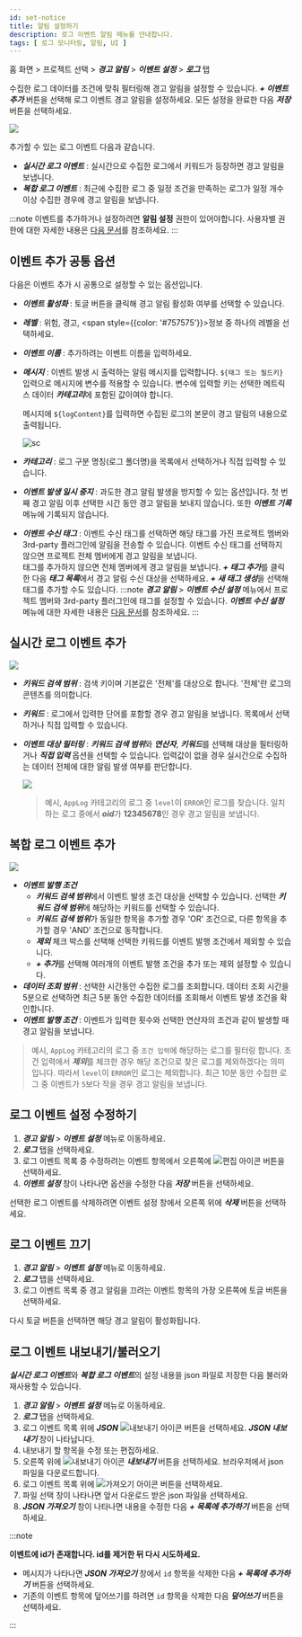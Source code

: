 ```yaml
---
id: set-notice
title: 알림 설정하기
description: 로그 이벤트 알림 메뉴를 안내합니다. 
tags: [ 로그 모니터링, 알림, UI ]
---
```


홈 화면 > 프로젝트 선택 > ***경고 알림*** > ***이벤트 설정*** > ***로그*** 탭

수집한 로그 데이터를 조건에 맞춰 필터링해 경고 알림을 설정할 수 있습니다. ***+ 이벤트 추가*** 버튼을 선택해 로그 이벤트 경고 알림을 설정하세요. 모든 설정을 완료한 다음 ***저장*** 버튼을 선택하세요.

![](/img/log-alert-event-setting.png)

추가할 수 있는 로그 이벤트 다음과 같습니다.

* ***실시간 로그 이벤트*** : 실시간으로 수집한 로그에서 키워드가 등장하면 경고 알림을 보냅니다.
* ***복합 로그 이벤트*** : 최근에 수집한 로그 중 일정 조건을 만족하는 로그가 일정 개수 이상 수집한 경우에 경고 알림을 보냅니다.

:::note
이벤트를 추가하거나 설정하려면 **알림 설정** 권한이 있어야합니다. 사용자별 권한에 대한 자세한 내용은 [다음 문서](../project/project-structure#프로젝트-그룹-권한-개편)를 참조하세요.
:::

## 이벤트 추가 공통 옵션

다음은 이벤트 추가 시 공통으로 설정할 수 있는 옵션입니다.

* ***이벤트 활성화*** : 토글 버튼을 클릭해 경고 알림 활성화 여부를 선택할 수 있습니다.
* ***레벨*** : <span class='vslow'>위험</span>, <span class='slow'>경고</span>, <span style={{color: '#757575'}}>정보</span> 중 하나의 레벨을 선택하세요.
* ***이벤트 이름*** : 추가하려는 이벤트 이름을 입력하세요.
* ***메시지*** : 이벤트 발생 시 출력하는 알림 메시지를 입력합니다. `${태그 또는 필드키}` 입력으로 메시지에 변수를 적용할 수 있습니다. 변수에 입력할 키는 선택한 메트릭스 데이터 ***카테고리***에 포함된 값이여야 합니다.
    
    메시지에 `${logContent}`를 입력하면 수집된 로그의 본문이 경고 알림의 내용으로 출력됩니다.

    ![sc](/img/log-alert-event-setting2.png)
* ***카테고리*** : 로그 구분 명칭(로그 폴더명)을 목록에서 선택하거나 직접 입력할 수 있습니다.
* ***이벤트 발생 일시 중지*** : 과도한 경고 알림 발생을 방지할 수 있는 옵션입니다. 첫 번째 경고 알림 이후 선택한 시간 동안 경고 알림을 보내지 않습니다. 또한 ***이벤트 기록*** 메뉴에 기록되지 않습니다.
* ***이벤트 수신 태그*** : 이벤트 수신 태그를 선택하면 해당 태그를 가진 프로젝트 멤버와 3rd-party 플러그인에 알림을 전송할 수 있습니다. 이벤트 수신 태그를 선택하지 않으면 프로젝트 전체 멤버에게 경고 알림을 보냅니다.  
    태그를 추가하지 않으면 전체 멤버에게 경고 알림을 보냅니다. ***+ 태그 추가***를 클릭한 다음 ***태그 목록***에서 경고 알림 수신 대상을 선택하세요. ***+ 새 태그 생성***을 선택해 태그를 추가할 수도 있습니다.
:::note
***경고 알림*** > ***이벤트 수신 설정*** 메뉴에서 프로젝트 멤버와 3rd-party 플러그인에 태그를 설정할 수 있습니다. ***이벤트 수신 설정*** 메뉴에 대한 자세한 내용은 [다음 문서](set-receive-event)를 참조하세요.
:::

## 실시간 로그 이벤트 추가

![](/img/log-alert-event-add.png)

* ***키워드 검색 범위*** : 검색 키이며 기본값은 '전체'를 대상으로 합니다. '전체'란 로그의 콘텐츠를 의미합니다.
* ***키워드*** : 로그에서 입력한 단어를 포함할 경우 경고 알림을 보냅니다. 목록에서 선택하거나 직접 입력할 수 있습니다.
* ***이벤트 대상 필터링*** : ***키워드 검색 범위***와 ***연산자***, ***키워드***를 선택해 대상을 필터링하거나 ***직접 입력*** 옵션을 선택할 수 있습니다. 입력값이 없을 경우 실시간으로 수집하는 데이터 전체에 대한 알림 발생 여부를 판단합니다.

    ![](/img/log-alert-event-filter.png)  

    > 예시, `AppLog` 카테고리의 로그 중 `level`이 `ERROR`인 로그를 찾습니다. 일치하는 로그 중에서  ***oid***가 **12345678**인 경우 경고 알림을 보냅니다.

## 복합 로그 이벤트 추가 

![](/img/log-alert-event-add2.png)

* ***이벤트 발행 조건***
    * ***키워드 검색 범위***에서 이벤트 발생 조건 대상을 선택할 수 있습니다. 선택한 ***키워드 검색 범위***에 해당하는 키워드를 선택할 수 있습니다.
    * ***키워드 검색 범위***가 동일한 항목을 추가할 경우 'OR' 조건으로, 다른 항목을 추가할 경우 'AND' 조건으로 동작합니다.
    * ***제외*** 체크 박스를 선택해 선택한 키워드를 이벤트 발행 조건에서 제외할 수 있습니다.
    * ***+ 추가***를 선택해 여러개의 이벤트 발행 조건을 추가 또는 제외 설정할 수 있습니다.  
* ***데이터 조회 범위*** : 선택한 시간동안 수집한 로그를 조회합니다. 데이터 조회 시간을 5분으로 선택하면 최근 5분 동안 수집한 데이터를 조회해서 이벤트 발생 조건을 확인합니다.  
* ***이벤트 발행 조건*** : 이벤트가 입력한 횟수와 선택한 연산자의 조건과 같이 발생할 때 경고 알림을 보냅니다.

>예시, `AppLog` 카테고리의 로그 중 `조건 입력`에 해당하는 로그를 필터링 합니다. 조건 입력에서 ***제외***를 체크한 경우 해당 조건으로 찾은 로그를 제외하겠다는 의미입니다. 따라서 `level`이 `ERROR`인 로그는 제외합니다. 최근 10분 동안 수집한 로그 중 이벤트가 `5`보다 작을 경우 경고 알림을 보냅니다.

## 로그 이벤트 설정 수정하기

1. ***경고 알림*** > ***이벤트 설정*** 메뉴로 이동하세요.
2. ***로그*** 탭을 선택하세요.
3. 로그 이벤트 목록 중 수정하려는 이벤트 항목에서 오른쪽에 ![편집 아이콘](/img/ico-edit.svg) 버튼을 선택하세요.
4. ***이벤트 설정*** 창이 나타나면 옵션을 수정한 다음 ***저장*** 버튼을 선택하세요.

선택한 로그 이벤트를 삭제하려면 이벤트 설정 창에서 오른쪽 위에 ***삭제*** 버튼을 선택하세요.

## 로그 이벤트 끄기

1. ***경고 알림*** > ***이벤트 설정*** 메뉴로 이동하세요.
2. ***로그*** 탭을 선택하세요.
3. 로그 이벤트 목록 중 경고 알림을 끄려는 이벤트 항목의 가장 오른쪽에 토글 버튼을 선택하세요.

다시 토글 버튼을 선택하면 해당 경고 알림이 활성화됩니다.

## 로그 이벤트 내보내기/불러오기

***실시간 로그 이벤트***와 ***복합 로그 이벤트***의 설정 내용을 json 파일로 저장한 다음 불러와 재사용할 수 있습니다.

1. ***경고 알림*** > ***이벤트 설정*** 메뉴로 이동하세요.
2. ***로그*** 탭을 선택하세요.
3. 로그 이벤트 목록 위에 ***JSON*** ![내보내기 아이콘](/img/ico-export.svg) 버튼을 선택하세요. ***JSON 내보내기*** 창이 나타납니다.
4. 내보내기 할 항목을 수정 또는 편집하세요.
5. 오른쪽 위에 ![내보내기 아이콘](/img/ico-export.svg) ***내보내기*** 버튼을 선택하세요. 브라우저에서 json 파일을 다운로드합니다.
6. 로그 이벤트 목록 위에 ![가져오기 아이콘](/img/ico-import.svg) 버튼을 선택하세요.
7. 파일 선택 창이 나타나면 앞서 다운로드 받은 json 파일을 선택하세요.
8. ***JSON 가져오기*** 창이 나타나면 내용을 수정한 다음 ***+ 목록에 추가하기*** 버튼을 선택하세요.

:::note 

**이벤트에 id가 존재합니다. id를 제거한 뒤 다시 시도하세요.**

* 메시지가 나타나면 ***JSON 가져오기*** 창에서 `id` 항목을 삭제한 다음 ***+ 목록에 추가하기*** 버튼을 선택하세요.
* 기존의 이벤트 항목에 덮어쓰기를 하려면 `id` 항목을 삭제한 다음 ***덮어쓰기*** 버튼을 선택하세요.

:::